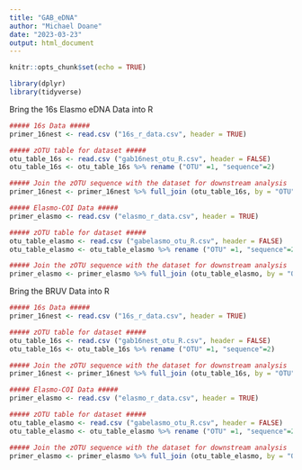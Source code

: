 ---
title: "GAB_eDNA"
author: "Michael Doane"
date: "2023-03-23"
output: html_document
---

```{r setup, include=FALSE}
knitr::opts_chunk$set(echo = TRUE)
```

```{r}

library(dplyr)
library(tidyverse)
```


Bring the 16s Elasmo eDNA Data into R
```{r}

##### 16s Data #####
primer_16nest <- read.csv ("16s_r_data.csv", header = TRUE)

##### zOTU table for dataset #####
otu_table_16s <- read.csv ("gab16nest_otu_R.csv", header = FALSE)
otu_table_16s <- otu_table_16s %>% rename ("OTU" =1, "sequence"=2)

##### Join the zOTU sequence with the dataset for downstream analysis
primer_16nest <- primer_16nest %>% full_join (otu_table_16s, by = "OTU")

##### Elasmo-COI Data #####
primer_elasmo <- read.csv ("elasmo_r_data.csv", header = TRUE)

##### zOTU table for dataset #####
otu_table_elasmo <- read.csv ("gabelasmo_otu_R.csv", header = FALSE)
otu_table_elasmo <- otu_table_elasmo %>% rename ("OTU" =1, "sequence"=2)

##### Join the zOTU sequence with the dataset for downstream analysis
primer_elasmo <- primer_elasmo %>% full_join (otu_table_elasmo, by = "OTU")

```

Bring the BRUV Data into R
```{r}

##### 16s Data #####
primer_16nest <- read.csv ("16s_r_data.csv", header = TRUE)

##### zOTU table for dataset #####
otu_table_16s <- read.csv ("gab16nest_otu_R.csv", header = FALSE)
otu_table_16s <- otu_table_16s %>% rename ("OTU" =1, "sequence"=2)

##### Join the zOTU sequence with the dataset for downstream analysis
primer_16nest <- primer_16nest %>% full_join (otu_table_16s, by = "OTU")

##### Elasmo-COI Data #####
primer_elasmo <- read.csv ("elasmo_r_data.csv", header = TRUE)

##### zOTU table for dataset #####
otu_table_elasmo <- read.csv ("gabelasmo_otu_R.csv", header = FALSE)
otu_table_elasmo <- otu_table_elasmo %>% rename ("OTU" =1, "sequence"=2)

##### Join the zOTU sequence with the dataset for downstream analysis
primer_elasmo <- primer_elasmo %>% full_join (otu_table_elasmo, by = "OTU")

```


